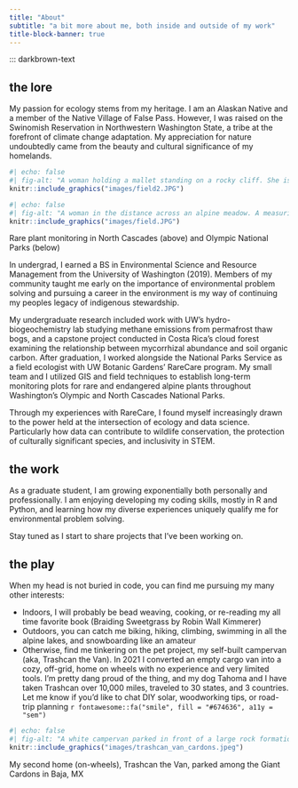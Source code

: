 ```yaml
---
title: "About"
subtitle: "a bit more about me, both inside and outside of my work"
title-block-banner: true
---
```

::: darkbrown-text

## the lore
My passion for ecology stems from my heritage. I am an Alaskan Native and a member of the Native Village of False Pass. However, I was raised on the Swinomish Reservation in Northwestern Washington State, a tribe at the forefront of climate change adaptation. My appreciation for nature undoubtedly came from the beauty and cultural significance of my homelands.

::: {.column-margin}
```r
#| echo: false
#| fig-alt: "A woman holding a mallet standing on a rocky cliff. She is smiling at the camera and pointing at a very small flower with the end of the mallet."
knitr::include_graphics("images/field2.JPG")
```
:::

::: {.column-margin}
```r
#| echo: false
#| fig-alt: "A woman in the distance across an alpine meadow. A measuring tape is running from the camera to where she is sitting. Mountains are in the background."
knitr::include_graphics("images/field.JPG")
```
::: {.figure-caption}
Rare plant monitoring in North Cascades (above) and Olympic National Parks (below)
:::
:::


In undergrad, I earned a BS in Environmental Science and Resource Management from the University of Washington (2019). Members of my community taught me early on the importance of environmental problem solving and pursuing a career in the environment is my way of continuing my peoples legacy of indigenous stewardship. 

My undergraduate research included work with UW’s hydro-biogeochemistry lab studying methane emissions from permafrost thaw bogs, and a capstone project conducted in Costa Rica’s cloud forest examining the relationship between mycorrhizal abundance and soil organic carbon. After graduation, I worked alongside the National Parks Service as a field ecologist with UW Botanic Gardens’ RareCare program. My small team and I utilized GIS and field techniques to establish long-term monitoring plots for rare and endangered alpine plants throughout Washington’s Olympic and North Cascades National Parks. 



Through my experiences with RareCare, I found myself increasingly drawn to the power held at the intersection of ecology and data science. Particularly how data can contribute to wildlife conservation, the protection of culturally significant species, and inclusivity in STEM.

## the work

As a graduate student, I am growing exponentially both personally and professionally. I am enjoying developing my coding skills, mostly in R and Python, and learning how my diverse experiences uniquely qualify me for environmental problem solving. 

Stay tuned as I start to share projects that I've been working on. 

## the play

When my head is not buried in code, you can find me pursuing my many other interests: 

- Indoors, I will probably be bead weaving, cooking, or re-reading my all time favorite book (Braiding Sweetgrass by Robin Wall Kimmerer)
- Outdoors, you can catch me biking, hiking, climbing, swimming in all the alpine lakes, and snowboarding like an amateur 
- Otherwise, find me tinkering on the pet project, my self-built campervan (aka, Trashcan the Van). In 2021 I converted an empty cargo van into a cozy, off-grid, home on wheels with no experience and very limited tools. I'm pretty dang proud of the thing, and my dog Tahoma and I have taken Trashcan over 10,000 miles, traveled to 30 states, and 3 countries. Let me know if you'd like to chat DIY solar, woodworking tips, or road-trip planning
`r fontawesome::fa("smile", fill = "#674636", a11y = "sem")`

::: {.column-margin}
```r
#| echo: false
#| fig-alt: "A white campervan parked in front of a large rock formation surrounded by Mexican Giant Cardon Cactuses around sunset."
knitr::include_graphics("images/trashcan_van_cardons.jpeg")
```
::: {.figure-caption}
My second home (on-wheels), Trashcan the Van, parked among the Giant Cardons in Baja, MX
:::
:::




